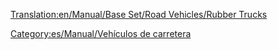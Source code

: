 [[Translation:en/Manual/Base Set/Road Vehicles/Rubber Trucks]]

{{es/Manual/Base Set/Road Vehicles/Vehículo de carretera|nombre    = Camión de Caucho Balogh
  |imagen    = en/Manual/Base Set/Road Vehicles/Balogh Rubber Truck.png
  |precio    = 9.594 € (4.797 £)
  |velocidad = 48 km/h (30 mph)
  |coste     = 842 € (421 £)
  |diseño    = 1936
  |duración  = 15
  |capacidad = 17.000 litros de caucho
}}
{{es/Manual/Base Set/Road Vehicles/Vehículo de carretera|nombre    = Camión de Caucho Uhl
  |imagen    = en/Manual/Base Set/Road Vehicles/Uhl Rubber Truck.png
  |precio    = 12.054 € (6.027 £)
  |velocidad = 88 km/h (55 mph)
  |coste     = 1.574 € (787 £)
  |diseño    = 1977
  |duración  = 15
  |capacidad = 19.000 litros de caucho
}}
{{es/Manual/Base Set/Road Vehicles/Vehículo de carretera|nombre    = Camión de Caucho RMT
  |imagen    = en/Manual/Base Set/Road Vehicles/RMT Rubber Truck.png
  |precio    = 12.874 € (6.437 £)
  |velocidad = 112 km/h (70 mph)
  |coste     = 2.250 € (1.125 £)
  |diseño    = 2011
  |duración  = 15
  |capacidad = 22.000 litros de caucho
}}


[[Category:es/Manual/Vehículos de carretera]]